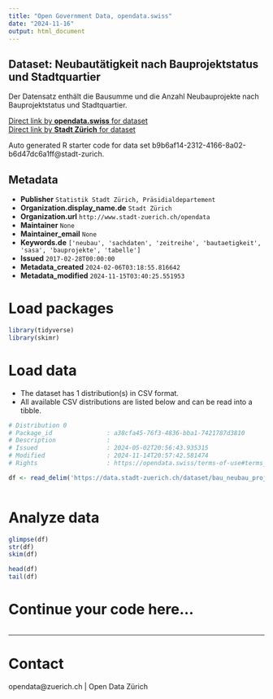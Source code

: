 ```yaml
---
title: "Open Government Data, opendata.swiss"
date: "2024-11-16"
output: html_document
---
```


## Dataset: Neubautätigkeit nach Bauprojektstatus und Stadtquartier

Der Datensatz enthält die Bausumme und die Anzahl Neubauprojekte nach Bauprojektstatus und Stadtquartier.

[Direct link by **opendata.swiss** for dataset](https://opendata.swiss/de/dataset/neubautatigkeit-nach-bauprojektstatus-und-stadtquartier-seit-20092)<br>
[Direct link by **Stadt Zürich** for dataset](https://data.stadt-zuerich.ch/dataset/bau_neubau_projekte_bausm_gbdrinh_projstatus_quartier_seit2009_od5011)

Auto generated R starter code for data set b9b6af14-2312-4166-8a02-b6d47dc6a1ff@stadt-zurich.

## Metadata

- **Publisher** `Statistik Stadt Zürich, Präsidialdepartement`
- **Organization.display_name.de** `Stadt Zürich`
- **Organization.url** `http://www.stadt-zuerich.ch/opendata`
- **Maintainer** `None`
- **Maintainer_email** `None`
- **Keywords.de** `['neubau', 'sachdaten', 'zeitreihe', 'bautaetigkeit', 'sasa', 'bauprojekte', 'tabelle']`
- **Issued** `2017-02-28T00:00:00`
- **Metadata_created** `2024-02-06T03:18:55.816642`
- **Metadata_modified** `2024-11-15T03:40:25.551953`


# Load packages

```r

library(tidyverse)
library(skimr)

```

# Load data

-   The dataset has 1 distribution(s) in CSV format.
-   All available CSV distributions are listed below and can be read into a tibble.

```r

# Distribution 0
# Package_id               : a38cfa45-76f3-4836-bba1-7421787d3810
# Description              : 
# Issued                   : 2024-05-02T20:56:43.935315
# Modified                 : 2024-11-14T20:57:42.581474
# Rights                   : https://opendata.swiss/terms-of-use#terms_open

df <- read_delim('https://data.stadt-zuerich.ch/dataset/bau_neubau_projekte_bausm_gbdrinh_projstatus_quartier_seit2009_od5011/download/BAU501OD5011.csv')



```

# Analyze data

```r

glimpse(df)
str(df)
skim(df)

head(df)
tail(df)

```

# Continue your code here...

```r

```

------------------------------------------------------------------------

# Contact

opendata@zuerich.ch | Open Data Zürich
